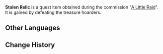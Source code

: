 {{Item Infobox
|id           = 100511
|image        = Item Parcel.png
|type         = Quest Items
|description  = Cultural relics dug up by the Treasure Hoarders, and packed willy-nilly into a box. When you lift the box, it feels like it could collapse at any moment.
|source1      = Obtained during [[A Little Raid]]
}}
'''Stolen Relic''' is a quest item obtained during the commission "[[A Little Raid]]". It is gained by defeating the treasure hoarders.
==Other Languages==
{{Other Languages
|default_hidden = 1
|en      = Stolen Relic
|zhs     = 被盗的文物
|zhs_rm  = Bèidào de Wénwù
|zht     = 被盜的文物
|zht_rm  = Bèidào de Wénwù
|ja      = 盗まれた文物
|ja_rm   = Nusumareta Bunbutsu
|ko      = 도난당한 유물
|ko_rm   = 
|es      = Reliquia robada
|fr      = Relique volée
|ru      = Украденная реликвия
|th      = วัตถุโบราณที่ถูกขโมย
|th_rm   = 
|vi      = Văn vật bị cướp
|de      = Gestohlenes Relikt
|id      = Relik Curian
|pt      = Relíquia Roubada
}}

==Change History==
{{Change History|1.0}}